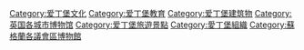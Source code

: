 [[Category:爱丁堡文化|Category:爱丁堡文化]]
[[Category:爱丁堡教育|Category:爱丁堡教育]]
[[Category:爱丁堡建筑物|Category:爱丁堡建筑物]]
[[Category:英国各城市博物馆|Category:英国各城市博物馆]]
[[Category:爱丁堡旅遊景點|Category:爱丁堡旅遊景點]]
[[Category:愛丁堡組織|Category:愛丁堡組織]]
[[Category:蘇格蘭各議會區博物館|Category:蘇格蘭各議會區博物館]]